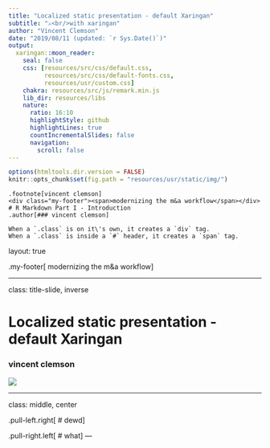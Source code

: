 ```yaml
---
title: "Localized static presentation - default Xaringan"
subtitle: "⚔<br/>with xaringan"
author: "Vincent Clemson"
date: "2019/08/11 (updated: `r Sys.Date()`)"
output:
  xaringan::moon_reader:
    seal: false
    css: [resources/src/css/default.css,
          resources/src/css/default-fonts.css, 
          resources/usr/custom.css]
    chakra: resources/src/js/remark.min.js
    lib_dir: resources/libs
    nature:
      ratio: 16:10
      highlightStyle: github
      highlightLines: true
      countIncrementalSlides: false
      navigation:
        scroll: false
---
```


```r
options(htmltools.dir.version = FALSE)
knitr::opts_chunk$set(fig.path = "resources/usr/static/img/")
```

```asis
.footnote[vincent clemson]
<div class="my-footer"><span>modernizing the m&a workflow</span></div>
# R Markdown Part I - Introduction
.author[### vincent clemson]

When a `.class` is on it\'s own, it creates a `div` tag.
When a `.class` is inside a `#` header, it creates a `span` tag.
```

layout: true

.my-footer[
  <span>modernizing the m&a workflow</span>
]



---

class: title-slide, inverse

<h1 class="title">Localized static presentation - default Xaringan</h1>

<h3 class="author">vincent clemson</h3>

<img class="topic" src="resources/usr/static/img/rmarkdown.png">


---

class: middle, center

.pull-left.right[
# dewd
]

.pull-right.left[
# what
]
---